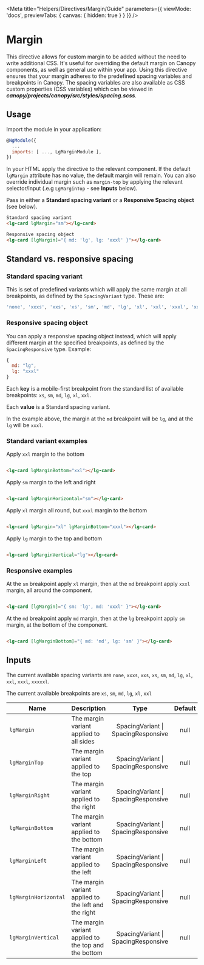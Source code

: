 
<Meta title="Helpers/Directives/Margin/Guide" parameters={{ viewMode: 'docs', previewTabs: { canvas: { hidden: true } } }} />

# Margin

This directive allows for custom margin to be added without the need to write additional CSS. It's useful for overriding the default margin on Canopy components, as well as general use within your app. Using this directive ensures that your margin adheres to the predefined spacing variables and breakpoints in Canopy. The spacing variables are also available as CSS custom properties (CSS variables) which can be viewed in _**canopy/projects/canopy/src/styles/spacing.scss**_.

## Usage

Import the module in your application:

~~~js
@NgModule({
  ...
  imports: [ ..., LgMarginModule ],
})
~~~

In your HTML apply the directive to the relevant component. If the default ``lgMargin`` attribute has no value, the default margin will remain. You can also override individual margin such as ``margin-top`` by applying the relevant selector/input (.e.g ``LgMarginTop`` - see **Inputs** below).

Pass in either a **Standard spacing variant** or a **Responsive Spacing object** (see below).

~~~html
Standard spacing variant
<lg-card lgMargin="sm"></lg-card>

Responsive spacing object
<lg-card [lgMargin]="{ md: 'lg', lg: 'xxxl' }"></lg-card>
~~~

## Standard vs. responsive spacing

### Standard spacing variant

This is set of predefined variants which will apply the same margin at all breakpoints, as defined by the ``SpacingVariant`` type. These are:

~~~bash
'none', 'xxxs', 'xxs', 'xs', 'sm', 'md', 'lg', 'xl', 'xxl', 'xxxl', 'xxxxxl'
~~~

### Responsive spacing object

You can apply a responsive spacing object instead, which will apply different margin at the specified breakpoints, as defined by the ``SpacingResponsive`` type. Example:

~~~js
{
  md: "lg",
  lg: "xxxl"
}
~~~

Each **key** is a mobile-first breakpoint from the standard list of available breakpoints: ``xs``, ``sm``, ``md``, ``lg``, ``xl``, ``xxl``.

Each **value** is a Standard spacing variant.

In the example above, the margin at the ``md`` breakpoint will be ``lg``, and at the ``lg`` will be ``xxxl``.


### Standard variant examples

Apply ``xxl`` margin to the bottom

~~~html

<lg-card lgMarginBottom="xxl"></lg-card>

~~~

Apply ``sm`` margin to the left and right

~~~html

<lg-card lgMarginHorizontal="sm"></lg-card>

~~~

Apply ``xl`` margin all round, but ``xxxl`` margin to the bottom

~~~html

<lg-card lgMargin="xl" lgMarginBottom="xxxl"></lg-card>

~~~

Apply ``lg`` margin to the top and bottom

~~~html

<lg-card lgMarginVertical="lg"></lg-card>

~~~

### Responsive examples


At the ``sm`` breakpoint apply ``xl`` margin, then at the ``md`` breakpoint apply ``xxxl`` margin, all around the component.

~~~html

<lg-card [lgMargin]="{ sm: 'lg', md: 'xxxl' }"></lg-card>

~~~

At the ``md`` breakpoint apply ``md`` margin, then at the ``lg`` breakpoint apply ``sm`` margin, at the bottom of the component.

~~~html

<lg-card [lgMarginBottom]="{ md: 'md', lg: 'sm' }"></lg-card>

~~~

## Inputs

The current available spacing variants are ``none``, ``xxxs``, ``xxs``, ``xs``, ``sm``, ``md``, ``lg``, ``xl``, ``xxl``, ``xxxl``, ``xxxxxl``.

The current available breakpoints are ``xs``, ``sm``, ``md``, ``lg``, ``xl``, ``xxl``

| Name | Description | Type | Default | Required |
|------|-------------|:----:|:-----:|:-----:|
| ``lgMargin`` | The margin variant applied to all sides | SpacingVariant \| SpacingResponsive | null | No |
| ``lgMarginTop`` | The margin variant applied to the top | SpacingVariant \| SpacingResponsive | null | No |
| ``lgMarginRight`` | The margin variant applied to the right | SpacingVariant \| SpacingResponsive | null | No |
| ``lgMarginBottom`` | The margin variant applied to the bottom | SpacingVariant \| SpacingResponsive | null | No |
| ``lgMarginLeft`` | The margin variant applied to the left | SpacingVariant \| SpacingResponsive | null | No |
| ``lgMarginHorizontal`` | The margin variant applied to the left and the right | SpacingVariant \| SpacingResponsive | null | No |
| ``lgMarginVertical`` | The margin variant applied to the top and the bottom | SpacingVariant \| SpacingResponsive | null | No |

<Description markdown={feedback} />
